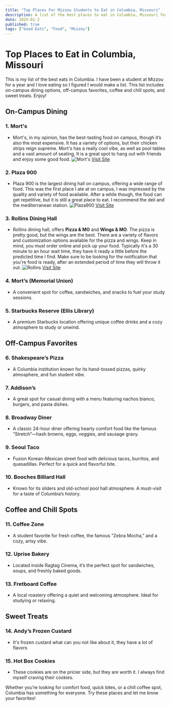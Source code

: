 ```yaml
---
title: "Top Places For Mizzou Students to Eat in Columbia, Missouri"
description: A list of the best places to eat in Columbia, Missouri for Mizzou students.
date: 2025-01-2
published: true
tags: ["Good Eats", "Food", "Mizzou"]
---
```


# Top Places to Eat in Columbia, Missouri

This is my list of the best eats in Columbia. I have been a student at Mizzou for a year and I love eating so I figured I would make a list. This list includes on-campus dining options, off-campus favorites, coffee and chill spots, and sweet treats. Enjoy!

## **On-Campus Dining**

### 1. Mort's
- Mort's, in my opinion, has the best-tasting food on campus, though it’s also the most expensive. It has a variety of options, but their chicken strips reign supreme. Mort's has a really cool vibe, as well as pool tables and a vast amount of seating. It is a great spot to hang out with friends and enjoy some good food.
![Mort's](https://dining.missouri.edu/wp-content/uploads/sites/19/2019/05/20190621-CDS-Chicken-Strips-SEO-0026.jpg)
<a href="https://dining.missouri.edu/locations/morts/" target="_blank" rel="noopener noreferrer">Visit Site</a>

### 2. Plaza 900
- Plaza 900 is the largest dining hall on campus, offering a wide range of food. This was the first place I ate at on campus, I was impressed by the quality and variety of food available. After a while though, the food can get repetitive, but it is still a great place to eat. I recommend the deli and the mediterranean station.
![Plaza900](https://i.pinimg.com/originals/36/b3/9b/36b39b39c3c8461aba85c789d6400efa.jpg)
<a href="https://dining.missouri.edu/locations/plaza-900-dining/" target="_blank" rel="noopener noreferrer">Visit
	Site</a>

### 3. Rollins Dining Hall
- Rollins dining hall, offers **Pizza & MO** and **Wings & MO**. The pizza is pretty good, but the wings are the best. There are a variety of flavors and customization options available for the pizza and wings. Keep in mind, you must order online and pick up your food. Typically it's a 30 minute to an hour wait time, they have it ready a little before the predicted time I find. Make sure to be looking for the notification that you're food is ready, after an extended period of time they will throw it out.
![Rollins](https://dining.missouri.edu/wp-content/uploads/sites/19/2019/05/20190129-CDS-Boneless-Wings-SEO-0097.jpg)
<a href="https://dining.missouri.edu/locations/wings-and-mo/" target="_blank" rel="noopener noreferrer">Visit
	Site</a>

### 4. Mort’s (Memorial Union)
- A convenient spot for coffee, sandwiches, and snacks to fuel your study sessions.

### 5. Starbucks Reserve (Ellis Library)
- A premium Starbucks location offering unique coffee drinks and a cozy atmosphere to study or unwind.

## **Off-Campus Favorites**

### 6. Shakespeare’s Pizza
- A Columbia institution known for its hand-tossed pizzas, quirky atmosphere, and fun student vibe.

### 7. Addison’s
- A great spot for casual dining with a menu featuring nachos bianco, burgers, and pasta dishes.

### 8. Broadway Diner
- A classic 24-hour diner offering hearty comfort food like the famous “Stretch”—hash browns, eggs, veggies, and sausage gravy.

### 9. Seoul Taco
- Fusion Korean-Mexican street food with delicious tacos, burritos, and quesadillas. Perfect for a quick and flavorful bite.

### 10. Booches Billiard Hall
- Known for its sliders and old-school pool hall atmosphere. A must-visit for a taste of Columbia’s history.

## **Coffee and Chill Spots**

### 11. Coffee Zone
- A student favorite for fresh coffee, the famous “Zebra Mocha,” and a cozy, artsy vibe.

### 12. Uprise Bakery
- Located inside Ragtag Cinema, it’s the perfect spot for sandwiches, soups, and freshly baked goods.

### 13. Fretboard Coffee
- A local roastery offering a quiet and welcoming atmosphere. Ideal for studying or relaxing.

## **Sweet Treats**

### 14. Andy’s Frozen Custard
- It's frozen custard what can you not like about it, they have a lot of flavors

### 15. Hot Box Cookies
- These cookies are on the pricier side, but they are worth it. I always find myself craving their cookies.

Whether you’re looking for comfort food, quick bites, or a chill coffee spot, Columbia has something for everyone. Try these places and let me know your favorites!
